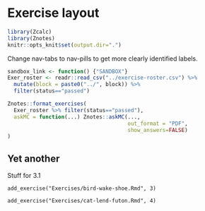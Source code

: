 # Exercise layout 

```r
library(Zcalc)
library(Znotes)
knitr::opts_knit$set(output.dir=".")
```

Change nav-tabs to nav-pills to get more clearly identified labels.


```r
sandbox_link <- function() {"SANDBOX"}
Exer_roster <- readr::read_csv("../exercise-roster.csv") %>%
  mutate(block = paste0("../", block)) %>%
  filter(status=="passed")
```





```r
Znotes::format_exercises(
  Exer_roster %>% filter(status=="passed"), 
  askMC = function(...) Znotes::askMC(..., 
                                      out_format = "PDF",
                                      show_answers=FALSE)
)
```


::: {.panel-tabset}

## Yet another

Stuff for 3.1

::: 
<!-- end of exercise tabset -->

```rr
add_exercise("Exercises/bird-wake-shoe.Rmd", 3)
```

```rr
add_exercise("Exercises/cat-lend-futon.Rmd", 4)
```




